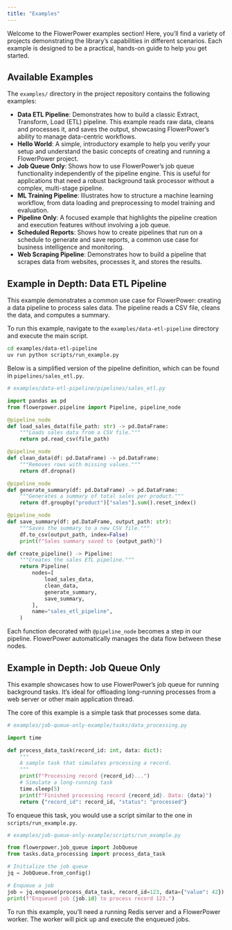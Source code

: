 ```yaml
---
title: "Examples"
---
```


Welcome to the FlowerPower examples section! Here, you'll find a variety of projects demonstrating the library's capabilities in different scenarios. Each example is designed to be a practical, hands-on guide to help you get started.

## Available Examples

The `examples/` directory in the project repository contains the following examples:

*   **Data ETL Pipeline**: Demonstrates how to build a classic Extract, Transform, Load (ETL) pipeline. This example reads raw data, cleans and processes it, and saves the output, showcasing FlowerPower's ability to manage data-centric workflows.
*   **Hello World**: A simple, introductory example to help you verify your setup and understand the basic concepts of creating and running a FlowerPower project.
*   **Job Queue Only**: Shows how to use FlowerPower's job queue functionality independently of the pipeline engine. This is useful for applications that need a robust background task processor without a complex, multi-stage pipeline.
*   **ML Training Pipeline**: Illustrates how to structure a machine learning workflow, from data loading and preprocessing to model training and evaluation.
*   **Pipeline Only**: A focused example that highlights the pipeline creation and execution features without involving a job queue.
*   **Scheduled Reports**: Shows how to create pipelines that run on a schedule to generate and save reports, a common use case for business intelligence and monitoring.
*   **Web Scraping Pipeline**: Demonstrates how to build a pipeline that scrapes data from websites, processes it, and stores the results.

## Example in Depth: Data ETL Pipeline

This example demonstrates a common use case for FlowerPower: creating a data pipeline to process sales data. The pipeline reads a CSV file, cleans the data, and computes a summary.

To run this example, navigate to the `examples/data-etl-pipeline` directory and execute the main script.

```bash
cd examples/data-etl-pipeline
uv run python scripts/run_example.py
```

Below is a simplified version of the pipeline definition, which can be found in `pipelines/sales_etl.py`.

```python
# examples/data-etl-pipeline/pipelines/sales_etl.py

import pandas as pd
from flowerpower.pipeline import Pipeline, pipeline_node

@pipeline_node
def load_sales_data(file_path: str) -> pd.DataFrame:
    """Loads sales data from a CSV file."""
    return pd.read_csv(file_path)

@pipeline_node
def clean_data(df: pd.DataFrame) -> pd.DataFrame:
    """Removes rows with missing values."""
    return df.dropna()

@pipeline_node
def generate_summary(df: pd.DataFrame) -> pd.DataFrame:
    """Generates a summary of total sales per product."""
    return df.groupby("product")["sales"].sum().reset_index()

@pipeline_node
def save_summary(df: pd.DataFrame, output_path: str):
    """Saves the summary to a new CSV file."""
    df.to_csv(output_path, index=False)
    print(f"Sales summary saved to {output_path}")

def create_pipeline() -> Pipeline:
    """Creates the sales ETL pipeline."""
    return Pipeline(
        nodes=[
            load_sales_data,
            clean_data,
            generate_summary,
            save_summary,
        ],
        name="sales_etl_pipeline",
    )
```

::: {.callout-note}
Each function decorated with `@pipeline_node` becomes a step in our pipeline. FlowerPower automatically manages the data flow between these nodes.
:::

## Example in Depth: Job Queue Only

This example showcases how to use FlowerPower's job queue for running background tasks. It's ideal for offloading long-running processes from a web server or other main application thread.

The core of this example is a simple task that processes some data.

```python
# examples/job-queue-only-example/tasks/data_processing.py

import time

def process_data_task(record_id: int, data: dict):
    """
    A sample task that simulates processing a record.
    """
    print(f"Processing record {record_id}...")
    # Simulate a long-running task
    time.sleep(5)
    print(f"Finished processing record {record_id}. Data: {data}")
    return {"record_id": record_id, "status": "processed"}
```

To enqueue this task, you would use a script similar to the one in `scripts/run_example.py`.

```python
# examples/job-queue-only-example/scripts/run_example.py

from flowerpower.job_queue import JobQueue
from tasks.data_processing import process_data_task

# Initialize the job queue
jq = JobQueue.from_config()

# Enqueue a job
job = jq.enqueue(process_data_task, record_id=123, data={"value": 42})
print(f"Enqueued job {job.id} to process record 123.")

```

::: {.callout-note}
To run this example, you'll need a running Redis server and a FlowerPower worker. The worker will pick up and execute the enqueued jobs.
:::